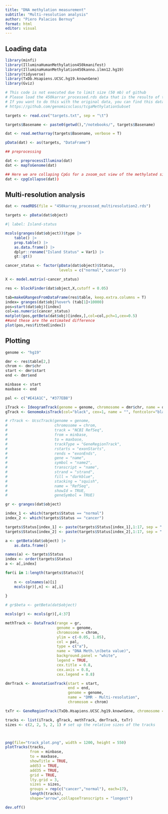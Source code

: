```yaml
---
title: "DNA methylation measurement"
subtitle: "Multi-resolution analysis"
author: "Piero Palacios Bernuy"
format: html
editor: visual
---
```


## Loading data

```r
library(minfi)
library(IlluminaHumanMethylation450kmanifest)
library(IlluminaHumanMethylation450kanno.ilmn12.hg19)
library(tidyverse)
library(TxDb.Hsapiens.UCSC.hg19.knownGene)
library(Gviz)
```

``` r
# This code is not executed due to limit size (50 mb) of github
# Please load the 450karrar_processed.rds data that is the resulto of this code
# If you want to do this with the original data, you can find this data on: 
# https://github.com/genomicsclass/tcgaMethylationSubset

targets <- read.csv("targets.txt", sep = "\t")

targets$Basename <- paste0(getwd(),"/notebooks/", targets$Basename)

dat <- read.metharray(targets$Basename, verbose = T)

pData(dat) <- as(targets, "DataFrame")

## preprocessing

dat <- preprocessIllumina(dat)
dat <- mapToGenome(dat)

## Here we are collaping CpGs for a zxoom_out view of the methylated sites
dat <- cpgCollapse(dat))
```

## Multi-resolution analysis

```r

dat <- readRDS(file = "450karray_processed_multiresolution2.rds")

targets <- pData(dat$object)

```

```r

#| label: Island-status

mcols(granges(dat$object))$type |> 
    table() |> 
    prop.table() |> 
    as.data.frame() |> 
    dplyr::rename("Island Status" = Var1) |> 
    gt::gt()

```

```r

cancer_status <- factor(pData(dat$object)$Status,
                        levels = c("normal","cancer"))

X <- model.matrix(~cancer_status)

res <- blockFinder(dat$object,X,cutoff = 0.05)

```

```r
tab=makeGRangesFromDataFrame(res$table, keep.extra.columns = T)
index= granges(dat$obj)%over% (tab[1]+10000)
pos=start(dat$obj)[index]
col=as.numeric(cancer_status)
matplot(pos,getBeta(dat$obj)[index,],col=col,pch=1,cex=0.5)
##and these are the estimated difference
plot(pos,res$fitted[index])
```

## Plotting

```r


genome <- "hg19"

dmr <- res$table[2,]
chrom <- dmr$chr
start <- dmr$start
end <- dmr$end

minbase <- start
maxbase <- end

pal <- c("#E41A1C", "#377EB8")

iTrack <- IdeogramTrack(genome = genome, chromosome = dmr$chr, name = dmr$chr)
gTrack <- GenomeAxisTrack(col="black", cex=1, name = "", fontcolor="black")

# rTrack <- UcscTrack(genome = genome, 
#                     chromosome = chrom, 
#                     track = "NCBI RefSeq",
#                     from = minbase,
#                     to = maxbase, 
#                     trackType = "GeneRegionTrack",
#                     rstarts = "exonStarts", 
#                     rends = "exonEnds", 
#                     gene = "name",
#                     symbol = "name2", 
#                     transcript = "name",
#                     strand = "strand",
#                     fill = "darkblue",
#                     stacking = "squish", 
#                     name = "RefSeq",
#                     showId = TRUE, 
#                     geneSymbol = TRUE)

gr <- granges(dat$object)

index_1 <- which(targets$Status == "normal")
index_2 <- which(targets$Status == "cancer")

targets$Status[index_1] <- paste(targets$Status[index_1],1:17, sep = ".")
targets$Status[index_2] <- paste(targets$Status[index_2],1:17, sep = ".")

a <- getBeta(dat$object) |> 
    as.data.frame()

names(a) <- targets$Status
index <- order(targets$Status)
a <- a[,index]

for(i in 1:length(targets$Status)){
    
    n <- colnames(a)[i]
    mcols(gr)[,n] <- a[,i]
    
}

# gr$beta <- getBeta(dat$object)

mcols(gr) <- mcols(gr)[,4:37]

methTrack <- DataTrack(range = gr,
                       genome = genome,
                       chromosome = chrom, 
                       ylim = c(-0.05, 1.05),
                       col = pal,
                       type = c("a"), 
                       name = "DNA Meth.\n(beta value)",
                       background.panel = "white", 
                       legend = TRUE, 
                       cex.title = 0.8,
                       cex.axis = 0.8, 
                       cex.legend = 0.8)

dmrTrack <- AnnotationTrack(start = start, 
                            end = end, 
                            genome = genome, 
                            name = "DMR - Multi-resolution",
                            chromosom = chrom)

txTr <- GeneRegionTrack(TxDb.Hsapiens.UCSC.hg19.knownGene, chromosome = chrom,name="Longest transcript")

tracks <- list(iTrack, gTrack, methTrack, dmrTrack, txTr)
sizes <- c(2, 2, 5, 2, 1) # set up the relative sizes of the tracks




```

```r

png(file="track_plot.png", width = 1200, height = 550)
plotTracks(tracks, 
           from = minbase, 
           to = maxbase, 
           showTitle = TRUE, 
           add53 = TRUE,
           add35 = TRUE, 
           grid = TRUE, 
           lty.grid = 3, 
           sizes = sizes,
           groups = rep(c("cancer","normal"), each=17),
           length(tracks),
           shape="arrow",collapseTranscripts = "longest")

dev.off()


```
